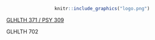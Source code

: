 
<center>
```r
knitr::include_graphics("logo.png")
```
</center>

[GLHLTH 371 / PSY 309](371.html)

GLHLTH 702
